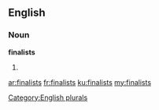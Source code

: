 ==English==

===Noun===
'''finalists'''

# {{plural of|[[finalist]]}}

[[Category:English plurals]]

[[ar:finalists]]
[[fr:finalists]]
[[ku:finalists]]
[[my:finalists]]